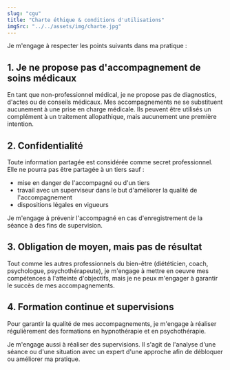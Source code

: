 ```yaml
---
slug: "cgu"
title: "Charte éthique & conditions d'utilisations"
imgSrc: "../../assets/img/charte.jpg"
---
```


Je m'engage à respecter les points suivants dans ma pratique :

## 1. Je ne propose pas d'accompagnement de soins médicaux

En tant que non-professionnel médical, je ne propose pas de diagnostics, d'actes ou de conseils médicaux.
Mes accompagnements ne se substituent aucunement à une prise en charge médicale. Ils peuvent être utilisés un complément à un traitement allopathique, mais aucunement une première intention.

## 2. Confidentialité

Toute information partagée est considérée comme secret professionnel. Elle ne pourra pas être partagée à un tiers sauf :

- mise en danger de l'accompagné ou d'un tiers
- travail avec un superviseur dans le but d'améliorer la qualité de l'accompagnement
- dispositions légales en vigueurs

Je m'engage à prévenir l'accompagné en cas d'enregistrement de la séance à des fins de supervision.

## 3. Obligation de moyen, mais pas de résultat

Tout comme les autres professionnels du bien-être (diététicien, coach, psychologue, psychothérapeute), je m'engage à mettre en oeuvre mes compétences à l'atteinte d'objectifs, mais je ne peux m'engager à garantir le succès de mes accompagnements.

## 4. Formation continue et supervisions

Pour garantir la qualité de mes accompagnements, je m'engage à réaliser régulièrement des formations en hypnothérapie et en psychothérapie.

Je m'engage aussi à réaliser des supervisions. Il s'agit de l'analyse d'une séance ou d'une situation avec un expert d'une approche afin de débloquer ou améliorer ma pratique.
